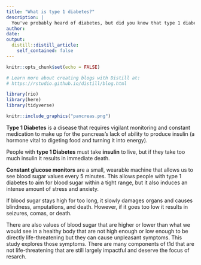 ```yaml
---
title: "What is type 1 diabetes?"
description: |
  You've probably heard of diabetes, but did you know that type 1 diabetes can start at any age and requires intensive treatment?
author:
date: 
output:
  distill::distill_article:
    self_contained: false
---
```


```r
knitr::opts_chunk$set(echo = FALSE)

# Learn more about creating blogs with Distill at:
# https://rstudio.github.io/distill/blog.html

library(rio)
library(here)
library(tidyverse)


```


```r
knitr::include_graphics("pancreas.png")
```

**Type 1 Diabetes** is a disease that requires vigilant monitoring and constant medication to make up for the pancreas's lack of ability to produce insulin (a hormone vital to digeting food and turning it into energy). 


People with **type 1 Diabetes** must take **insulin** to live, but if they take too much insulin it results in immediate death. 

**Constant glucose monitors** are a small, wearable machine that allows us to see blood sugar values every 5 minutes. This allows people with type 1 diabetes to aim for blood sugar within a tight range, but it also induces an intense amount of stress and anxiety. 

If blood sugar stays high for too long, it slowly damages organs and causes blindness, amputations, and death. However, if it goes too low it results in seizures, comas, or death. 

There are also values of blood sugar that are higher or lower than what we would see in a healthy body that are not high enough or low enough to be directly life-threatening but they can cause unpleasant symptoms. This study explores those symptoms. There are many components of t1d that are not life-threatening that are still largely impactful and deserve the focus of resarch. 


